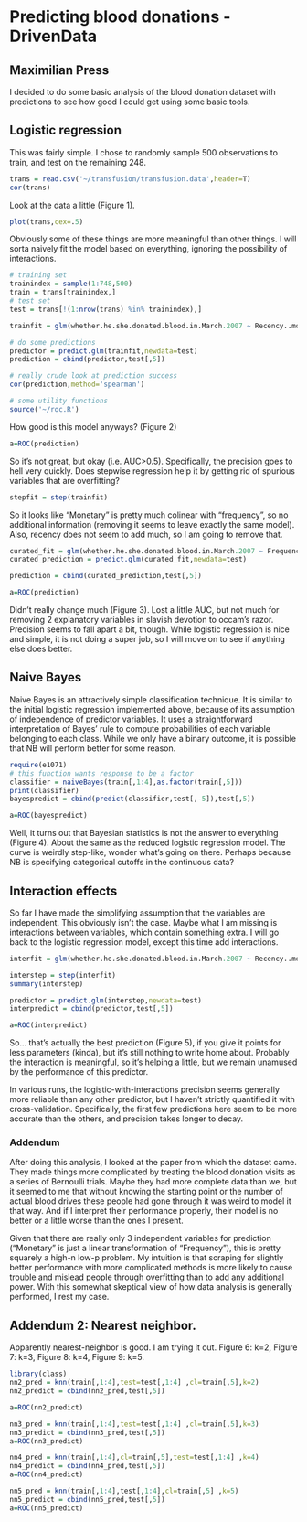 Predicting blood donations - DrivenData
===============================
## Maximilian Press

I decided to do some basic analysis of the blood donation dataset with predictions to see how good I could get using some basic tools.

## Logistic regression
This was fairly simple.  I chose to randomly sample 500 observations to train, and test on the remaining 248.  

```r
trans = read.csv('~/transfusion/transfusion.data',header=T)
cor(trans)
```
Look at the data a little (Figure 1).
```r
plot(trans,cex=.5)
```
Obviously some of these things are more meaningful than other things.  I will sorta naively fit the model based on everything, ignoring the possibility of interactions.

```r
# training set
trainindex = sample(1:748,500)
train = trans[trainindex,]
# test set
test = trans[!(1:nrow(trans) %in% trainindex),]

trainfit = glm(whether.he.she.donated.blood.in.March.2007 ~ Recency..months. + Frequency..times. + Monetary..c.c..blood. + Time..months.,family='binomial',data=train)

# do some predictions
predictor = predict.glm(trainfit,newdata=test)
prediction = cbind(predictor,test[,5])

# really crude look at prediction success
cor(prediction,method='spearman')

# some utility functions
source('~/roc.R')
```
How good is this model anyways?  (Figure 2)

```r
a=ROC(prediction)
```
So it's not great, but okay (i.e. AUC>0.5).  Specifically, the precision goes to hell very quickly.  Does stepwise regression help it by getting rid of spurious variables that are overfitting?

```r
stepfit = step(trainfit)
```
So it looks like "Monetary" is pretty much colinear with "frequency", so no additional information (removing it seems to leave exactly the same model).  Also, recency does not seem to add much, so I am going to remove that.

```r
curated_fit = glm(whether.he.she.donated.blood.in.March.2007 ~ Frequency..times. + Time..months.,family='binomial',data=train)
curated_prediction = predict.glm(curated_fit,newdata=test)

prediction = cbind(curated_prediction,test[,5])

```  
```r
a=ROC(prediction)
```

Didn't really change much (Figure 3).  Lost a little AUC, but not much for removing 2 explanatory variables in slavish devotion to occam's razor.  Precision seems to fall apart a bit, though.  While logistic regression is nice and simple, it is not doing a super job, so I will move on to see if anything else does better.

## Naive Bayes
Naive Bayes is an attractively simple classification technique. It is similar to the initial logistic regression implemented above, because of its assumption of independence of predictor variables.  It uses a straightforward interpretation of Bayes' rule to compute probabilities of each variable belonging to each class.  While we only have a binary outcome, it is possible that NB will perform better for some reason.  

```r
require(e1071)
# this function wants response to be a factor
classifier = naiveBayes(train[,1:4],as.factor(train[,5]))
print(classifier)
bayespredict = cbind(predict(classifier,test[,-5]),test[,5])
```
```r
a=ROC(bayespredict)
```
Well, it turns out that Bayesian statistics is not the answer to everything (Figure 4).  About the same as the reduced logistic regression model.  The curve is weirdly step-like, wonder what's going on there.  Perhaps because NB is specifying categorical cutoffs in the continuous data?

## Interaction effects
So far I have made the simplifying assumption that the variables are independent.  This obviously isn't the case.  Maybe what I am missing is interactions between variables, which contain something extra.  I will go back to the logistic regression model, except this time add interactions.
```r
interfit = glm(whether.he.she.donated.blood.in.March.2007 ~ Recency..months. * Frequency..times. * Time..months.,family='binomial',data=train)

interstep = step(interfit)
summary(interstep)

predictor = predict.glm(interstep,newdata=test)
interpredict = cbind(predictor,test[,5])
```
```r
a=ROC(interpredict)
```
So... that's actually the best prediction (Figure 5), if you give it points for less parameters (kinda), but it's still nothing to write home about.  Probably the interaction is meaningful, so it's helping a little, but we remain unamused by the performance of this predictor.  

In various runs, the logistic-with-interactions precision seems generally more reliable than any other predictor, but I haven't strictly quantified it with cross-validation. Specifically, the first few predictions here seem to be more accurate than the others, and precision takes longer to decay.

### Addendum
After doing this analysis, I looked at the paper from which the dataset came.  They made things more complicated by treating the blood donation visits as a series of Bernoulli trials.  Maybe they had more complete data than we, but it seemed to me that without knowing the starting point or the number of actual blood drives these people had gone through it was weird to model it that way.  And if I interpret their performance properly, their model is no better or a little worse than the ones I present.

Given that there are really only 3 independent variables for prediction ("Monetary" is just a linear transformation of "Frequency"), this is pretty squarely a high-n low-p problem. My intuition is that scraping for slightly better performance with more complicated methods is more likely to cause trouble and mislead people through overfitting than to add any additional power.  With this somewhat skeptical view of how data analysis is generally performed, I rest my case.

## Addendum 2: Nearest neighbor.  
Apparently nearest-neighbor is good. I am trying it out.  Figure 6: k=2, Figure 7: k=3, Figure 8: k=4, Figure 9: k=5.
```r
library(class)
nn2_pred = knn(train[,1:4],test=test[,1:4] ,cl=train[,5],k=2)
nn2_predict = cbind(nn2_pred,test[,5])
```
```r
a=ROC(nn2_predict)
```
```r
nn3_pred = knn(train[,1:4],test=test[,1:4] ,cl=train[,5],k=3)
nn3_predict = cbind(nn3_pred,test[,5])
a=ROC(nn3_predict)
```
```r
nn4_pred = knn(train[,1:4],cl=train[,5],test=test[,1:4] ,k=4)
nn4_predict = cbind(nn4_pred,test[,5])
a=ROC(nn4_predict)
```
```r
nn5_pred = knn(train[,1:4],test[,1:4],cl=train[,5] ,k=5)
nn5_predict = cbind(nn5_pred,test[,5])
a=ROC(nn5_predict)
```